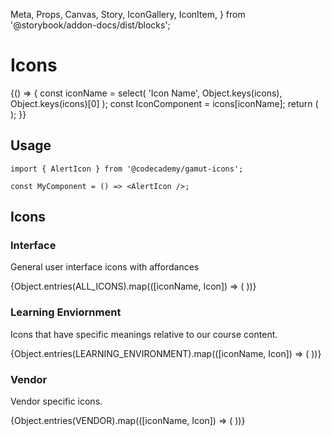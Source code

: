   Meta,
  Props,
  Canvas,
  Story,
  IconGallery,
  IconItem,
} from '@storybook/addon-docs/dist/blocks';


<Meta title="Atoms/Icons" component={AlertIcon} />

# Icons

<StoryStatus status="stable" />

<Canvas>
  <Story name="Editable Icon">
    {() => {
      const iconName = select(
        'Icon Name',
        Object.keys(icons),
        Object.keys(icons)[0]
      );
      const IconComponent = icons[iconName];
      return (
        <IconComponent
          size={number('size', 40)}
          style={{
            color: select('color', selectableColors, 'black'),
            backgroundColor: select(
              'backgroundColor',
              selectableColors,
              'white'
            ),
          }}
        />
      );
    }}
  </Story>
</Canvas>

<Props of={AlertIcon} />

## Usage

```tsx
import { AlertIcon } from '@codecademy/gamut-icons';

const MyComponent = () => <AlertIcon />;
```

## Icons

### Interface

General user interface icons with affordances

<IconGallery>
  {Object.entries(ALL_ICONS).map(([iconName, Icon]) => (
    <IconItem key={iconName} name={iconName}>
      <Icon size={64} color={selectableColors.black} />
    </IconItem>
  ))}
</IconGallery>

### Learning Enviornment

Icons that have specific meanings relative to our course content.

<IconGallery>
  {Object.entries(LEARNING_ENVIRONMENT).map(([iconName, Icon]) => (
    <IconItem key={iconName} name={iconName}>
      <Icon size={64} color={selectableColors.black} />
    </IconItem>
  ))}
</IconGallery>

### Vendor

Vendor specific icons.

<IconGallery>
  {Object.entries(VENDOR).map(([iconName, Icon]) => (
    <IconItem key={iconName} name={iconName}>
      <Icon size={64} color={selectableColors.black} />
    </IconItem>
  ))}
</IconGallery>
